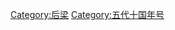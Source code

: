 {{Catnav|頁面分類|历史|年号|中国年号|五代十国年号}}
{{Catnav|頁面分類|...|中国朝代|五代十国|后梁}}
{{Catnav|頁面分類|...|中国朝代|五代十国|五代十国年号}}

[[Category:后梁|Category:后梁]]
[[Category:五代十国年号|Category:五代十国年号]]